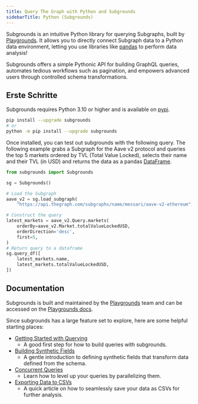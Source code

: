 ```yaml
---
title: Query The Graph with Python and Subgrounds
sidebarTitle: Python (Subgrounds)
---
```


Subgrounds is an intuitive Python library for querying Subgraphs, built by [Playgrounds](https://playgrounds.network/). It allows you to directly connect Subgraph data to a Python data environment, letting you use libraries like [pandas](https://pandas.pydata.org/) to perform data analysis!

Subgrounds offers a simple Pythonic API for building GraphQL queries, automates tedious workflows such as pagination, and empowers advanced users through controlled schema transformations.

## Erste Schritte

Subgrounds requires Python 3.10 or higher and is available on [pypi](https://pypi.org/project/subgrounds/).

```bash
pip install --upgrade subgrounds
# or
python -m pip install --upgrade subgrounds
```

Once installed, you can test out subgrounds with the following query. The following example grabs a Subgraph for the Aave v2 protocol and queries the top 5 markets ordered by TVL (Total Value Locked), selects their name and their TVL (in USD) and returns the data as a pandas [DataFrame](https://pandas.pydata.org/pandas-docs/dev/reference/api/pandas.DataFrame.html#pandas.DataFrame).

```python
from subgrounds import Subgrounds

sg = Subgrounds()

# Load the Subgraph
aave_v2 = sg.load_subgraph(
    "https://api.thegraph.com/subgraphs/name/messari/aave-v2-ethereum")

# Construct the query
latest_markets = aave_v2.Query.markets(
    orderBy=aave_v2.Market.totalValueLockedUSD,
    orderDirection='desc',
    first=5,
)
# Return query to a dataframe
sg.query_df([
    latest_markets.name,
    latest_markets.totalValueLockedUSD,
])
```

## Documentation

Subgrounds is built and maintained by the [Playgrounds](https://playgrounds.network/) team and can be accessed on the [Playgrounds docs](https://docs.playgrounds.network/subgrounds).

Since subgrounds has a large feature set to explore, here are some helpful starting places:

- [Getting Started with Querying](https://docs.playgrounds.network/subgrounds/getting_started/basics/)
  - A good first step for how to build queries with subgrounds.
- [Building Synthetic Fields](https://docs.playgrounds.network/subgrounds/getting_started/synthetic_fields/)
  - A gentle introduction to defining synthetic fields that transform data defined from the schema.
- [Concurrent Queries](https://docs.playgrounds.network/subgrounds/getting_started/async/)
  - Learn how to level up your queries by parallelizing them.
- [Exporting Data to CSVs](https://docs.playgrounds.network/subgrounds/faq/exporting/)
  - A quick article on how to seamlessly save your data as CSVs for further analysis.
